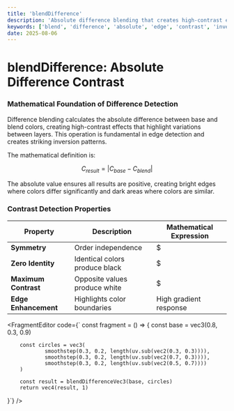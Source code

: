 ```yaml
---
title: 'blendDifference'
description: 'Absolute difference blending that creates high-contrast edge detection and inversion effects'
keywords: ['blend', 'difference', 'absolute', 'edge', 'contrast', 'inversion']
date: 2025-08-06
---
```



# blendDifference: Absolute Difference Contrast

### Mathematical Foundation of Difference Detection

Difference blending calculates the absolute difference between base and blend colors, creating high-contrast effects that highlight variations between layers. This operation is fundamental in edge detection and creates striking inversion patterns.

The mathematical definition is:

$$
C_{result} = |C_{base} - C_{blend}|
$$

The absolute value ensures all results are positive, creating bright edges where colors differ significantly and dark areas where colors are similar.

### Contrast Detection Properties

| Property | Description | Mathematical Expression |
|----------|-------------|-------------------------|
| **Symmetry** | Order independence | $|A - B| = |B - A|$ |
| **Zero Identity** | Identical colors produce black | $|C - C| = 0$ |
| **Maximum Contrast** | Opposite values produce white | $|0 - 1| = 1$ |
| **Edge Enhancement** | Highlights color boundaries | High gradient response |

<FragmentEditor
code={`
const fragment = () => {
        const base = vec3(0.8, 0.3, 0.9)
        
        const circles = vec3(
                smoothstep(0.3, 0.2, length(uv.sub(vec2(0.3, 0.3)))),
                smoothstep(0.3, 0.2, length(uv.sub(vec2(0.7, 0.3)))),
                smoothstep(0.3, 0.2, length(uv.sub(vec2(0.5, 0.7))))
        )
        
        const result = blendDifferenceVec3(base, circles)
        return vec4(result, 1)
}`}
/>